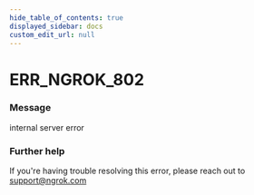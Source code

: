 ```yaml
---
hide_table_of_contents: true
displayed_sidebar: docs
custom_edit_url: null
---
```



# ERR_NGROK_802

### Message

internal server error

### Further help

If you're having trouble resolving this error, please reach out to [support@ngrok.com](mailto:support@ngrok.com?subject=Help%20with%20ERR_NGROK_802)

<ErrorDetails error="err_ngrok_802" />
